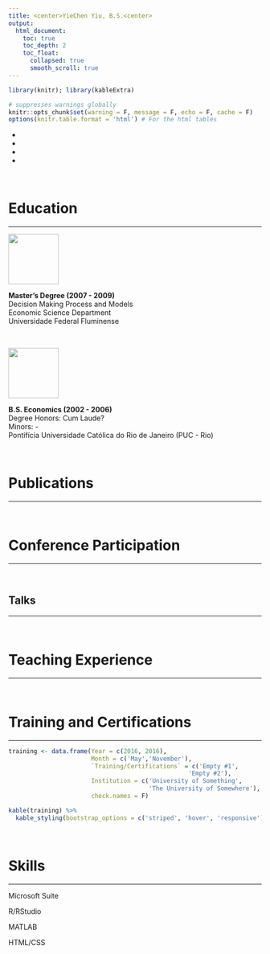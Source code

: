 ```yaml
---
title: <center>YieChen Yiu, B.S.<center>
output: 
  html_document:
    toc: true
    toc_depth: 2
    toc_float:
      collapsed: true
      smooth_scroll: true
---
```


```r
library(knitr); library(kableExtra)

# suppresses warnings globally
knitr::opts_chunk$set(warning = F, message = F, echo = F, cache = F)
options(knitr.table.format = 'html') # For the html tables

```

<!-- social icons bar START-->
<div class="social-icons">
<ul>
<li><a href="mailto:yiechen@gmail.com"><i class="fa fa-envelope faa-horizontal animated-hover" aria-hidden="true"></i></a></li>
<li><a href="https://twitter.com/yiechen"><i class="fa fa-twitter faa-horizontal animated-hover" aria-hidden="true"></i></a></li>
<li><a href="https://www.linkedin.com/in/yie-chen-yiu-98b670b9"><i class="fa fa-linkedin faa-horizontal animated-hover" aria-hidden="true"></i></a></li>
<li><a href="https://github.com/yiechen"><i class="fa fa-github faa-horizontal animated-hover" aria-hidden="true"></i></a></li>
</ul>
</div>
<!-- social icons bar END-->

<br />

# Education
<hr />

<!-- UFF -->
<div class="container-fluid">
<div class="row">
<div class="col-xs-12 col-sm-2">
<img class="schoollogo center-block" width="100" height="100" src="images/uff-logo.png">
</div>
<div class="col-xs-12 col-sm-10">
**Master's Degree (2007 - 2009)**<br/>
Decision Making Process and Models <br/>
Economic Science Department <br/>
Universidade Federal Fluminense <br/>
</div>
</div>
</div>

<br />

<!-- PUC -->
<div class="container-fluid">
<div class="row">
<div class="col-xs-12 col-sm-2">
<img class="schoollogo center-block" width="100" height="100" src="images/puc-shield.png">
</div>
<div class="col-xs-12 col-sm-10">
**B.S. Economics (2002 - 2006)** <br/>
Degree Honors: Cum Laude? <br/>
Minors: - <br/>
Pontifícia Universidade Católica do Rio de Janeiro (PUC - Rio) <br/>
</div>
</div>
</div>

<br />

# Publications
<hr />
<br />

# Conference Participation
<hr />
<br />

## Talks
<hr />
<br />

# Teaching Experience
<hr />
<br />

# Training and Certifications
<hr />

```r
training <- data.frame(Year = c(2016, 2016),
                       Month = c('May','November'),
                       `Training/Certifications` = c('Empty #1',
                                                  'Empty #2'),
                       Institution = c('University of Something',
                                       'The University of Somewhere'),
                       check.names = F)

kable(training) %>%
  kable_styling(bootstrap_options = c('striped', 'hover', 'responsive'))

```

<br />

# Skills
<hr />

<div class="container-fluid"> <!-- Skill Container -->
<!-- Skill: Microsoft Suite START -->
<div class="row"> 
<div class="col-md-3">
<span class="progress-label">Microsoft Suite</span> <!-- Skill Name-->
</div>
<div class="col-md-9">
<div class="progress progress-skill">
<div class="progress-bar progress-bar-success" role="progressbar" aria-valuenow="98" aria-valuemin="0" aria-valuemax="100" style="width:98%;"> <!-- Skill Proficiency-->
</div>
</div>
</div>
</div> 
<!-- Skill: Microsoft Suite END -->
<!-- Skill: R START -->
<div class="row"> 
<div class="col-md-3">
<span class="progress-label">R/RStudio</span> <!-- Skill Name-->
</div>
<div class="col-md-9">
<div class="progress progress-skill">
<div class="progress-bar progress-bar-success" role="progressbar" aria-valuenow="92" aria-valuemin="0" aria-valuemax="100" style="width:92%;"> <!-- Skill Proficiency-->
</div>
</div>
</div>
</div> 
<!-- Skill: R END -->
<!-- Skill: MATLAB START -->
<div class="row"> 
<div class="col-md-3">
<span class="progress-label">MATLAB</span> <!-- Skill Name-->
</div>
<div class="col-md-9">
<div class="progress progress-skill">
<div class="progress-bar progress-bar-info" role="progressbar" aria-valuenow="70" aria-valuemin="0" aria-valuemax="100" style="width:70%;"> <!-- Skill Proficiency-->
</div>
</div>
</div>
</div> 
<!-- Skill: MATLAB END -->

<!-- Skill: HTML/CSS START -->
<div class="row"> 
<div class="col-md-3">
<span class="progress-label">HTML/CSS</span> <!-- Skill Name-->
</div>
<div class="col-md-9">
<div class="progress progress-skill">
<div class="progress-bar progress-bar-warning" role="progressbar" aria-valuenow="25" aria-valuemin="0" aria-valuemax="100" style="width:25%;"> <!-- Skill Proficiency-->
</div>
</div>
</div>
</div> 
<!-- Skill: HTML/CSS END -->
</div> <!-- Skill Container -->



